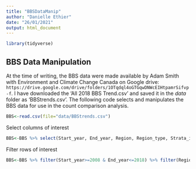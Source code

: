```yaml
---
title: "BBSDataManip"
author: "Danielle Ethier"
date: "26/01/2021"
output: html_document
---
```


```r

library(tidyverse)

```

## BBS Data Manipulation 

At the time of writing, the BBS data were made available by Adam Smith with Environment and Climate Change Canada on Google drive: `https://drive.google.com/drive/folders/1OTqdql4oGTGqwDNWcEIHtpamrSifvp-f`. I have downloaded the 'All 2018 BBS Trend.csv' and saved it in the *data* folder as 'BBStrends.csv'. The following code selects and manipulates the BBS data for use in the count comparison analysis. 

```r

BBS<-read.csv(file="data/BBStrends.csv")

```

Select columns of interest

```r

BBS<-BBS %>% select(Start_year, End_year, Region, Region_type, Strata_included, Trend, Percent_Change, Percent_Change_Q0.05, Percent_Change_Q0.95, Slope_Trend, Slope_Trend_Q0.05, Slope_Trend_Q0.95, Width_of_95_percent_Credible_Interval_Slope, Relative_Abundance, Reliability, species, bbs_num)

```

Filter rows of interest

```r

BBS<-BBS %>% filter(Start_year>=2008 & End_year<=2018) %>% filter(Region_type %in% c("bcr", "prov_state"))

```

